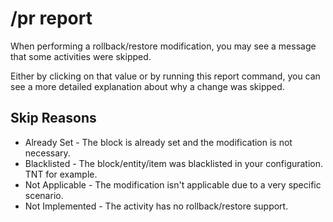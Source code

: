 
# /pr report

<Command command="report skips" />

When performing a rollback/restore modification, you may see a message that some activities were skipped.

Either by clicking on that value or by running this report command, you can see a more detailed explanation about why a change was skipped.

## Skip Reasons

* Already Set - The block is already set and the modification is not necessary.
* Blacklisted - The block/entity/item was blacklisted in your configuration. TNT for example.
* Not Applicable - The modification isn't applicable due to a very specific scenario.
* Not Implemented - The activity has no rollback/restore support.